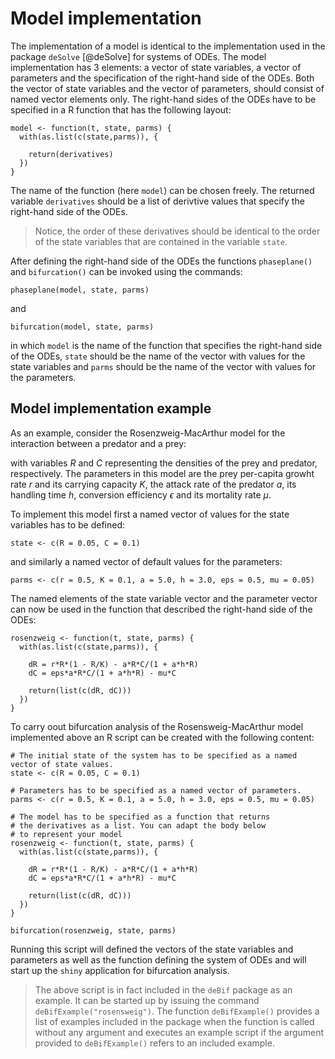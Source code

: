 # Model implementation
The implementation of a model is identical to the implementation used in the package `deSolve` [@deSolve] for systems of ODEs. The model implementation has 3 elements: a vector of state variables, a vector of parameters and the specification of the right-hand side of the ODEs. Both the vector of state variables and the vector of parameters, should consist of named vector elements only. The right-hand sides of the ODEs have to be specified in a R function that has the following layout:
```
model <- function(t, state, parms) {
  with(as.list(c(state,parms)), {

    return(derivatives)
  })
}
```
The name of the function (here `model`) can be chosen freely. The returned variable `derivatives` should be a list of derivtive values that specify the right-hand side of the ODEs. 

> Notice, the order of these derivatives should be identical to the order of the state variables that are contained in the variable `state`.

After defining the right-hand side of the ODEs the functions `phaseplane()` and `bifurcation()` can be invoked using the commands:

```
phaseplane(model, state, parms)
```

and 

```
bifurcation(model, state, parms)
```

in which `model` is the name of the function that specifies the right-hand side of the ODEs, `state` should be the name of the vector with values for the state variables and `parms` should be the name of the vector with values for the parameters.

## Model implementation example

As an example, consider the Rosenzweig-MacArthur model for the interaction between a predator and a prey:

\begin{align*}
\dfrac{dR}{dt}&=\;r R \left(1- \dfrac{R}{K}\right) \;-\; \dfrac{aR}{1 + a h R}\,C\\
\dfrac{dC}{dt}&=\;\epsilon\dfrac{aR}{1 + a h R}\,C\;-\;\mu \, C
\end{align*}

with variables $R$ and $C$ representing the densities of the prey and predator, respectively. The parameters in this model are the prey per-capita growht rate $r$ and its carrying capacity $K$, the attack rate of the predator $a$, its handling time $h$, conversion efficiency $\epsilon$ and its mortality rate $\mu$.

To implement this model first a named vector of values for the state variables has to be defined:

```
state <- c(R = 0.05, C = 0.1)
```

and similarly a named vector of default values for the parameters:

```
parms <- c(r = 0.5, K = 0.1, a = 5.0, h = 3.0, eps = 0.5, mu = 0.05)
```

The named elements of the state variable vector and the parameter vector can now be used in the function that described the right-hand side of the ODEs:

```
rosenzweig <- function(t, state, parms) {
  with(as.list(c(state,parms)), {

    dR = r*R*(1 - R/K) - a*R*C/(1 + a*h*R)
    dC = eps*a*R*C/(1 + a*h*R) - mu*C

    return(list(c(dR, dC)))
  })
}
```

To carry oout bifurcation analysis of the Rosensweig-MacArthur model implemented above an R script can be created with the following content:

```
# The initial state of the system has to be specified as a named vector of state values.
state <- c(R = 0.05, C = 0.1)

# Parameters has to be specified as a named vector of parameters.
parms <- c(r = 0.5, K = 0.1, a = 5.0, h = 3.0, eps = 0.5, mu = 0.05)

# The model has to be specified as a function that returns
# the derivatives as a list. You can adapt the body below
# to represent your model
rosenzweig <- function(t, state, parms) {
  with(as.list(c(state,parms)), {

    dR = r*R*(1 - R/K) - a*R*C/(1 + a*h*R)
    dC = eps*a*R*C/(1 + a*h*R) - mu*C

    return(list(c(dR, dC)))
  })
}

bifurcation(rosenzweig, state, parms)
```

Running this script will defined the vectors of the state variables and parameters as well as the function defining the system of ODEs and will start up the `shiny` application for bifurcation analysis.

> The above script is in fact included in the `deBif` package as an example. It can be started up by issuing the command `deBifExample("rosensweig")`. The function `deBifExample()` provides a list of examples included in the package when the function is called without any argument and executes an example script if the argument provided to `deBifExample()` refers to an included example.
